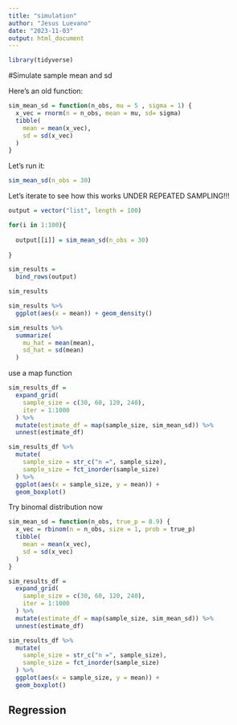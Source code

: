 ```yaml
---
title: "simulation"
author: "Jesus Luevano"
date: "2023-11-03"
output: html_document
---
```


```r
library(tidyverse)
```

#Simulate sample mean and sd

Here's an old function:

```r
sim_mean_sd = function(n_obs, mu = 5 , sigma = 1) {
  x_vec = rnorm(n = n_obs, mean = mu, sd= sigma)
  tibble(
    mean = mean(x_vec),
    sd = sd(x_vec)
  )
}

```

Let's run it:

```r
sim_mean_sd(n_obs = 30)
```

Let's iterate to see how this works UNDER REPEATED SAMPLING!!!

```r
output = vector("list", length = 100)

for(i in 1:100){
  
  output[[i]] = sim_mean_sd(n_obs = 30)
  
}

sim_results =
  bind_rows(output)

sim_results

sim_results %>%
  ggplot(aes(x = mean)) + geom_density()

sim_results %>%
  summarize(
    mu_hat = mean(mean), 
    sd_hat = sd(mean)
  )
```

use a map function

```r
sim_results_df =
  expand_grid(
    sample_size = c(30, 60, 120, 240),
    iter = 1:1000
  ) %>%
  mutate(estimate_df = map(sample_size, sim_mean_sd)) %>%
  unnest(estimate_df)

sim_results_df %>%
  mutate(
    sample_size = str_c("n =", sample_size),
    sample_size = fct_inorder(sample_size)
  ) %>%
  ggplot(aes(x = sample_size, y = mean)) + 
  geom_boxplot()
```


Try binomal distribution now

```r
sim_mean_sd = function(n_obs, true_p = 0.9) {
  x_vec = rbinom(n = n_obs, size = 1, prob = true_p)
  tibble(
    mean = mean(x_vec),
    sd = sd(x_vec)
  )
}

sim_results_df =
  expand_grid(
    sample_size = c(30, 60, 120, 240),
    iter = 1:1000
  ) %>%
  mutate(estimate_df = map(sample_size, sim_mean_sd)) %>%
  unnest(estimate_df)

sim_results_df %>%
  mutate(
    sample_size = str_c("n =", sample_size),
    sample_size = fct_inorder(sample_size)
  ) %>%
  ggplot(aes(x = sample_size, y = mean)) + 
  geom_boxplot()
```

## Regression 

```r

```

